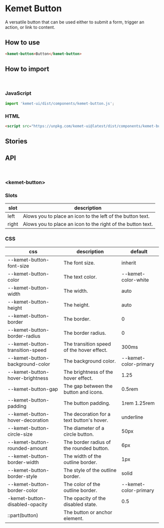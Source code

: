 
<Meta title="Components/Button" component="kemet-button" />

# Kemet Button

A versatile button that can be used either to submit a form, trigger an action, or link to content.


## How to use

```html
<kemet-button>Button</kemet-button>
```

## How to import

<br />

### JavaScript
```javascript
import 'kemet-ui/dist/components/kemet-button.js';
```

### HTML
```html
<script src="https://unpkg.com/kemet-ui@latest/dist/components/kemet-button.js" type="module"></script>
```

## Stories


<Canvas>
  <Story name="Standard" story={stories.Standard} />
</Canvas>

<ArgsTable story="Standard" />


## API

<br />

### &lt;kemet-button&gt;
<ArgsTable of="kemet-button" />

### Slots

| slot  | description                                                 |
|-------|------------------------------------------------------------ |
| left  | Alows you to place an icon to the left of the button text.  |
| right | Alows you to place an icon to the right of the button text. |

### CSS

| css                             | description                               | default               |
|-------------------------------- |------------------------------------------ | --------------------- |
| --kemet-button-font-size        | The font size.                            |  inherit              |
| --kemet-button-color            | The text color.                           |  --kemet-color-white  |
| --kemet-button-width            | The width.                                | auto                  |
| --kemet-button-height           | The height.                               | auto                  |
| --kemet-button-border           | The border.                               | 0                     |
| --kemet-button-border-radius    | The border radius.                        | 0                     |
| --kemet-button-transition-speed | The transition speed of the hover effect. | 300ms                 |
| --kemet-button-background-color | The background color.                     | --kemet-color-primary |
| --kemet-button-hover-brightness | The brightness of the hover effect.       | 1.25                  |
| --kemet-button-gap              | The gap between the button and icons.     | 0.5rem                |
| --kemet-button-padding          | The button padding.                       | 1rem 1.25rem          |
| --kemet-button-hover-decoration | The decoration for a text button's hover. | underline             |
| --kemet-button-circle-size      | The diameter of a circle button.          | 50px                  |
| --kemet-button-rounded-amount   | The border radius of the rounded button.  | 6px                   |
| --kemet-button-border-width     | The width of the outline border.          | 1px                   |
| --kemet-button-border-style     | The style of the outline border.          | solid                 |
| --kemet-button-border-color     | The color of the outline border.          | --kemet-color-primary |
| -kemet-button-disabled-opacity  | The opacity of the disabled state.        | 0.5                   |
| ::part(button)                  | The button or anchor element.             |                       |
